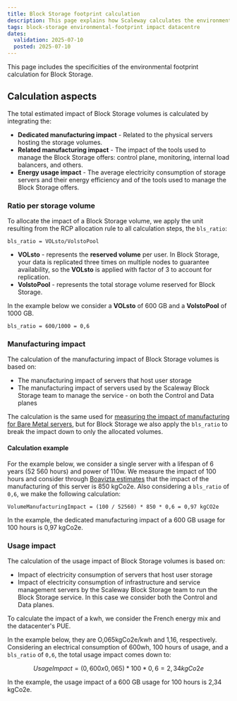 ```yaml
---
title: Block Storage footprint calculation
description: This page explains how Scaleway calculates the environmental footprint of its Block Storage in detail.
tags: block-storage environmental-footprint impact datacentre
dates:
  validation: 2025-07-10
  posted: 2025-07-10
---
```


This page includes the specificities of the environmental footprint calculation for Block Storage.

## Calculation aspects

The total estimated impact of Block Storage volumes is calculated by integrating the:

- **Dedicated manufacturing impact** - Related to the physical servers hosting the storage volumes.
- **Related manufacturing impact** - The impact of the tools used to manage the Block Storage offers: control plane, monitoring, internal load balancers, and others.
- **Energy usage impact** - The average electricity consumption of storage servers and their energy efficiency and of the tools used to manage the Block Storage offers.

### Ratio per storage volume

To allocate the impact of a Block Storage volume, we apply the unit resulting from the RCP allocation rule to all calculation steps, the `bls_ratio`:

```
bls_ratio = VOLsto/VolstoPool
```

- **VOLsto** - represents the **reserved volume** per user. In Block Storage, your data is replicated three times on multiple nodes to guarantee availability, so the **VOLsto** is applied with factor of 3 to account for replication.
- **VolstoPool** - represents the total storage volume reserved for Block Storage.

In the example below we consider a **VOLsto** of 600 GB and a **VolstoPool** of 1000 GB.

```
bls_ratio = 600/1000 = 0,6
```

### Manufacturing impact

The calculation of the manufacturing impact of Block Storage volumes is based on:

- The manufacturing impact of servers that host user storage
- The manufacturing impact of servers used by the Scaleway Block Storage team to manage the service - on both the Control and Data planes

The calculation is the same used for [measuring the impact of manufacturing for Bare Metal servers](/environmental-footprint/additional-content/environmental-footprint-calculator/#customer-servers), but for Block Storage we also apply the `bls_ratio` to break the impact down to only the allocated volumes.

#### Calculation example

For the example below, we consider a single server with a lifespan of 6 years (52 560 hours) and power of 110w. We measure the impact of 100 hours and consider through [Boavizta estimates](https://www.boavizta.org/) that the impact of the manufacturing of this server is 850 kgCo2e. Also considering a `bls_ratio` of `0,6`, we make the following calculation:

```
VolumeManufacturingImpact = (100 / 52560) * 850 * 0,6 = 0,97 kgCO2e
```

In the example, the dedicated manufacturing impact of a 600 GB usage for 100 hours is 0,97 kgCo2e.

### Usage impact

The calculation of the usage impact of Block Storage volumes is based on:

- Impact of electricity consumption of servers that host user storage
- Impact of electricity consumption of infrastructure and service management servers by the Scaleway Block Storage team to run the Block Storage service. In this case we consider both the Control and Data planes.

To calculate the impact of a kwh, we consider the French energy mix and the datacenter's PUE.

In the example below, they are O,065kgCo2e/kwh and 1,16, respectively. Considering an electrical consumption of 600wh, 100 hours of usage, and a `bls_ratio` of `0,6`, the total usage impact comes down to:

```math
UsageImpact = (0,600 x 0,065) * 100 * 0,6 = 2,34 kgCo2e
```

In the example, the usage impact of a 600 GB usage for 100 hours is 2,34 kgCo2e.

